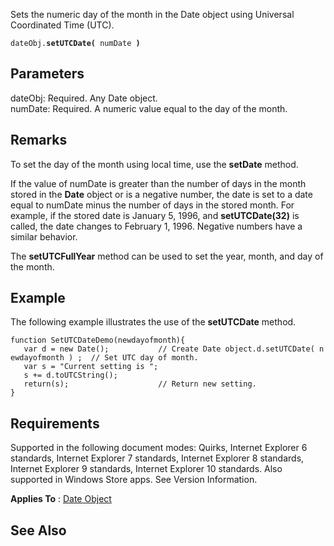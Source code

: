 Sets the numeric day of the month in the Date object using Universal Coordinated Time (UTC).

 dateObj.'''setUTCDate(''' numDate ''')'''

==Parameters==
; dateObj: Required. Any Date object.
; numDate: Required. A numeric value equal to the day of the month.

==Remarks==
To set the day of the month using local time, use the '''setDate''' method.

If the value of numDate is greater than the number of days in the month stored in the '''Date''' object or is a negative number, the date is set to a date equal to numDate minus the number of days in the stored month. For example, if the stored date is January 5, 1996, and '''setUTCDate(32)''' is called, the date changes to February 1, 1996. Negative numbers have a similar behavior.

The '''setUTCFullYear''' method can be used to set the year, month, and day of the month.


==Example==
The following example illustrates the use of the '''setUTCDate''' method.

 function SetUTCDateDemo(newdayofmonth){
    var d = new Date();           // Create Date object.d.setUTCDate( newdayofmonth ) ;  // Set UTC day of month.
    var s = "Current setting is ";
    s += d.toUTCString(); 
    return(s);                    // Return new setting.
 }

==Requirements==
Supported in the following document modes: Quirks, Internet Explorer 6 standards, Internet Explorer 7 standards, Internet Explorer 8 standards, Internet Explorer 9 standards, Internet Explorer 10 standards. Also supported in Windows Store apps. See Version Information.

'''Applies To''' : [[Date|Date Object]]


==See Also==

              

              

              
